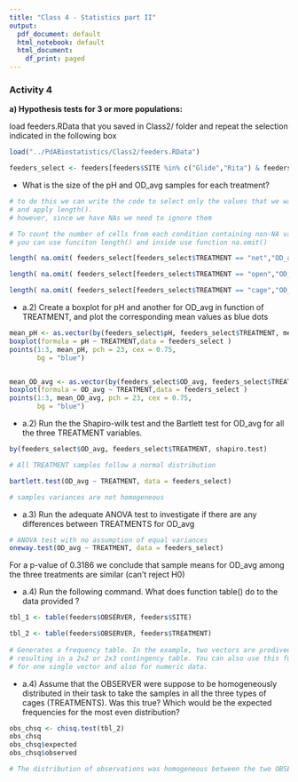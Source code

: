 ```yaml
---
title: "Class 4 - Statistics part II"
output:
  pdf_document: default
  html_notebook: default
  html_document:
    df_print: paged
---
```


### Activity 4

**a) Hypothesis tests for 3 or more populations:**

load feeders.RData that you saved in Class2/ folder and repeat the selection indicated in the following box

```r
load("../PdABiostatistics/Class2/feeders.RData")

feeders_select <- feeders[feeders$SITE %in% c("Glide","Rita") & feeders$DurGROWTH == "7", ] 

```

- What is the size of the pH and OD_avg samples for each treatment?

```r

# to do this we can write the code to select only the values that we want, 
# and apply length(). 
# however, since we have NAs we need to ignore them

# To count the number of cells from each condition containing non-NA values
# you can use funciton length() and inside use function na.omit()

length( na.omit( feeders_select[feeders_select$TREATMENT == "net","OD_avg"]) )

length( na.omit( feeders_select[feeders_select$TREATMENT == "open","OD_avg"]) )

length( na.omit( feeders_select[feeders_select$TREATMENT == "cage","OD_avg"]))


```


- a.2) Create a boxplot for pH and another for OD_avg in function of TREATMENT, and plot the corresponding mean values as blue dots

```r

mean_pH <- as.vector(by(feeders_select$pH, feeders_select$TREATMENT, mean, na.rm = TRUE))
boxplot(formula = pH ~ TREATMENT,data = feeders_select )
points(1:3, mean_pH, pch = 23, cex = 0.75,
       bg = "blue")


mean_OD_avg <- as.vector(by(feeders_select$OD_avg, feeders_select$TREATMENT, mean, na.rm = TRUE))
boxplot(formula = OD_avg ~ TREATMENT,data = feeders_select )
points(1:3, mean_OD_avg, pch = 23, cex = 0.75,
       bg = "blue")

```

- a.2) Run the the Shapiro-wilk test and the Bartlett test for OD_avg for all the three TREATMENT variables.

```r

by(feeders_select$OD_avg, feeders_select$TREATMENT, shapiro.test)

# All TREATMENT samples follow a normal distribution

bartlett.test(OD_avg ~ TREATMENT, data = feeders_select)

# samples variances are not homogeneous

```


- a.3) Run the adequate ANOVA test to investigate if there are any differences between TREATMENTS for OD_avg  


```r
# ANOVA test with no assumption of equal variances
oneway.test(OD_avg ~ TREATMENT, data = feeders_select)

```
For a p-value of 0.3186 we conclude that sample means for OD_avg among the three treatments are similar (can't reject H0) 

- a.4) Run the following command. What does function table() do to the data provided ?  

```r

tbl_1 <- table(feeders$OBSERVER, feeders$SITE) 

tbl_2 <- table(feeders$OBSERVER, feeders$TREATMENT)
  
# Generates a frequency table. In the example, two vectors are prodived 
# resulting in a 2x2 or 2x3 contingency table. You can also use this function
# for one single vector and also for numeric data.

```

- a.4) Assume that the OBSERVER  were suppose to be homogeneously distributed in their task to take the samples in all the three types of cages (TREATMENTS). Was this true? Which would be the expected frequencies for the most even distribution?



```r
obs_chsq <- chisq.test(tbl_2)
obs_chsq
obs_chsq$expected
obs_chsq$observed

# The distribution of observations was homogeneous between the two OBSERVERS
```


